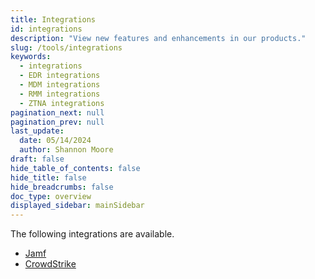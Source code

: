 ```yaml
---
title: Integrations
id: integrations
description: "View new features and enhancements in our products."
slug: /tools/integrations
keywords:
  - integrations
  - EDR integrations
  - MDM integrations
  - RMM integrations
  - ZTNA integrations
pagination_next: null
pagination_prev: null
last_update:
  date: 05/14/2024
  author: Shannon Moore
draft: false
hide_table_of_contents: false
hide_title: false
hide_breadcrumbs: false
doc_type: overview
displayed_sidebar: mainSidebar
---
```


The following integrations are available.

   - [Jamf](/docs/tools/integrations/jamf)
   - [CrowdStrike](/docs/tools/integrations/crowdstrike)